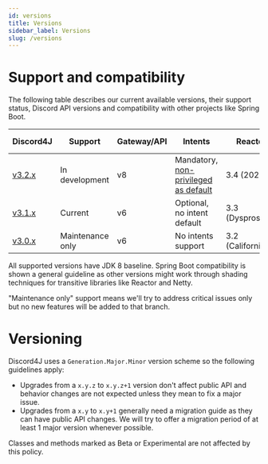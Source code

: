 ```yaml
---
id: versions
title: Versions
sidebar_label: Versions
slug: /versions
---
```


# Support and compatibility

The following table describes our current available versions, their support status, Discord API versions and compatibility with other projects like Spring Boot.

| Discord4J                                                    | Support          | Gateway/API | Intents                                                                                                       | Reactor           | Spring Boot   |
| ------------------------------------------------------------ | ---------------- | ----------- | ------------------------------------------------------------------------------------------------------------- | ----------------- | ------------- |
| [v3.2.x](https://github.com/Discord4J/Discord4J/tree/master) | In development   | v8          | Mandatory, [non-privileged as default](https://discord.com/developers/docs/topics/gateway#privileged-intents) | 3.4 (2020)        | 2.3 and above |
| [v3.1.x](https://github.com/Discord4J/Discord4J/tree/3.1.x)  | Current          | v6          | Optional, no intent default                                                                                   | 3.3 (Dysprosium)  | 2.2 and above |
| [v3.0.x](https://github.com/Discord4J/Discord4J/tree/3.0.x)  | Maintenance only | v6          | No intents support                                                                                            | 3.2 (Californium) | 2.1           |

All supported versions have JDK 8 baseline. Spring Boot compatibility is shown a general guideline as other versions might work through shading techniques for transitive libraries like Reactor and Netty.

"Maintenance only" support means we'll try to address critical issues only but no new features will be added to that branch.

# Versioning

Discord4J uses a `Generation.Major.Minor` version scheme so the following guidelines apply:

- Upgrades from a `x.y.z` to `x.y.z+1` version don't affect public API and behavior changes are not expected unless they mean to fix a major issue.
- Upgrades from a `x.y` to `x.y+1` generally need a migration guide as they can have public API changes. We will try to offer a migration period of at least 1 major version whenever possible.

Classes and methods marked as Beta or Experimental are not affected by this policy.
